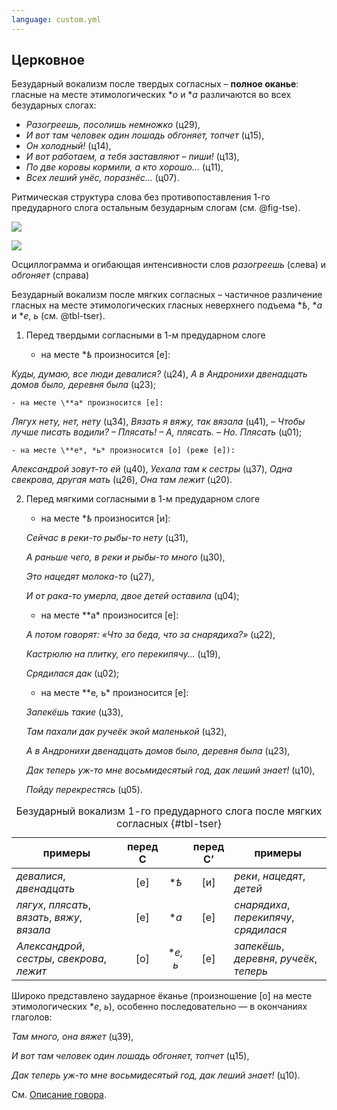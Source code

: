 ```yaml
---
language: custom.yml
---
```


## Церковное {#d52}

Безударный вокализм после твердых согласных – **полное оканье**: гласные на месте этимологических \**о* и \**а* различаются во всех безударных слогах:

- *Разогреешь, посолишь немножко* (ц29),
- *И вот там человек один лошадь обгоняет, топчет* (ц15),
- *Он холодный!* (ц14),
- *И вот работаем, а тебя заставляют – пиши!* (ц13),
- *По две коровы кормили, а кто хорошо… *(ц11),
- *Всех леший унёс, поразнёс… *(ц07).

Ритмическая структура слова без противопоставления 1-го предударного слога остальным безударным слогам (см. @fig-tse).

::: {#fig-tse layout-ncol=2}

![](images/rhythm_цер1.png){#fig-tser1}

![](images/rhythm_цер2.png){#fig-tser2}

Осциллограмма и огибающая интенсивности слов *разогреешь* (слева) и *обгоняет* (справа)

:::

Безударный вокализм после мягких согласных – частичное различение гласных на месте этимологических гласных неверхнего подъема \**ѣ*, \**а* и \**е*, *ь* (см. @tbl-tser).

(@) Перед твердыми согласными в 1-м предударном слоге

    - на месте \**ѣ* произносится [е]:

*Куды, думаю, все люди девалися?* (ц24),
*А в Андронихи двенадцать домов было, деревня была* (ц23);

    - на месте \**а* произносится [е]:

*Лягух нету, нет, нету* (ц34),
*Вязать я вяжу, так вязала* (ц41),
*– Чтобы лучше писать водили? – Плясать! – А, плясать. – Но. Плясать* (ц01);

    - на месте \**е*, *ь* произносится [о] (реже [е]):
    
*Александрой зовут-то ей* (ц40),
*Уехала там к сестры* (ц37),
*Одна свекрова, другая мать* (ц26),
*Она там лежит* (ц20).

(@) Перед мягкими согласными в 1-м предударном слоге

    - на месте \**ѣ* произносится [и]:
    
    *Сейчас в реки-то рыбы-то нету* (ц31),
    
    *А раньше чего, в реки и рыбы-то много* (ц30),
    
    *Это нацедят молока-то* (ц27),
    
    *И от рака-то умерла, двое детей оставила* (ц04);

    - на месте **а* произносится [е]:
    
    *А потом говорят: «Что за беда, что за снарядиха?»* (ц22),
    
    *Кастрюлю на плитку, его перекипячу… *(ц19),
    
    *Срядилася дак* (ц02);
    
    - на месте **е*, *ь* произносится [е]:
    
    *Запекёшь такие* (ц33),
    
    *Там пахали дак ручеёк экой маленькой* (ц32),
    
    *А в Андронихи двенадцать домов было, деревня была* (ц23),
    
    *Дак теперь уж-то мне восьмидесятый год, дак леший знает!* (ц10),
    
    *Пойду перекрестясь* (ц05).


| примеры                                        | перед С |          | перед С' | примеры                                   |
|------------------------------------------------|:-------:|:--------:|:--------:|-------------------------------------------|
| *девалися*, *двенадцать*                       |   [е]   |   \**ѣ*  |    [и]   | *реки*, *нацедят*, *детей*                |
| *лягух*, *плясать*, *вязать*, *вяжу*, *вязала* |   [е]   |   \**а*  |    [е]   | *снарядиха*, *перекипячу*, *срядилася*    |
| *Александрой*, *сестры*, *свекрова*, *лежит*   |   [о]   | \**е, ь* |    [е]   | *запекёшь*, *деревня*, *ручеёк*, *теперь* |

: Безударный вокализм 1-го предударного слога после мягких согласных {#tbl-tser}

Широко представлено заударное ёканье (произношение [о] на месте этимологических \**е*, *ь*), особенно последовательно --- в окончаниях глаголов:

*Там много, она вяжет* (ц39),

*И вот там человек один лошадь обгоняет, топчет* (ц15),

*Дак теперь уж-то мне восьмидесятый год, дак леший знает!* (ц10).

См. [Описание говора](dialects.html#d52).